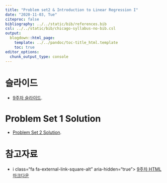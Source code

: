 ---
title: "Problem set2 & Introduction to Linear Regression I"
date: "2020-11-03, Tue"
citeproc: false
bibliography: ../../static/bib/references.bib
csl: ../../static/bib/chicago-syllabus-no-bib.csl
output:
  blogdown::html_page:
    template: ../../pandoc/toc-title_html.template
    toc: true
editor_options: 
  chunk_output_type: console
---


# 슬라이드

- <i class="fas fa-file-pdf"></i> [9주차 슬라이드](/images/slides/w9_intro2regression_slide.pdf).

# Problem Set 1 Solution

- <i class="fas fa-file-pdf"></i> [Problem Set 2 Solution](/images/solution2.pdf).

# 참고자료

- i class="fa fa-external-link-square-alt" aria-hidden="true"></i> [9주차 HTML 마크다운](/images/w9_intro2regression.html)
